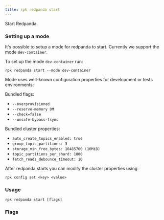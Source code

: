 ```yaml
---
title: rpk redpanda start
---
```


<head>
  <meta name="title" content="rpk redpanda start | Redpanda Docs" />
  <meta name="description" content="rpk redpanda start" />
  <link rel="canonical" href="https://docs.redpanda.com/docs/reference/rpk/rpk-redpanda/rpk-redpanda-start/" />
</head>

Start Redpanda. 

### Setting up a mode

It's possible to setup a mode for redpanda to start. Currently we support the mode `dev-container`.

To set up the mode `dev-container` run:

```
rpk redpanda start --mode dev-container
```

Mode uses well-known configuration properties for development or tests 
environments:

Bundled flags:
  * `--overprovisioned`
  * `--reserve-memory 0M`
  * `--check=false`
  * `--unsafe-bypass-fsync`
  
Bundled cluster properties:
  * `auto_create_topics_enabled: true`
  * `group_topic_partitions: 3`
  * `storage_min_free_bytes: 10485760 (10MiB)`
  * `topic_partitions_per_shard: 1000`
  * `fetch_reads_debounce_timeout: 10`

After redpanda starts you can modify the cluster properties using:

```
rpk config set <key> <value>
```

### Usage

```
rpk redpanda start [flags]
```

### Flags

<!--
[cols=",,",]
|===
|*Value* |*Type* |*Description*

|--advertise-kafka-addr |strings |A comma-separated list of Kafka
addresses to advertise (<name>://<host>:<port>).

|--advertise-pandaproxy-addr |strings |A comma-separated list of
Pandaproxy addresses to advertise (<name>://<host>:<port>).

|--advertise-rpc-addr |string |The advertised RPC address
(<host>:<port>).

|--check |- |When set to false will disable system checking before
starting redpanda (default `true`).

|--config |string |Redpanda config file, if not set the file will be
searched for in the default locations.

|-h, --help |- |Help for start.

|--install-dir |string |Directory where redpanda has been installed.

|--kafka-addr |strings |A comma-separated list of Kafka listener
addresses to bind to (<name>://<host>:<port>).

|--mode |string |Mode sets well-known configuration properties for
development or test environments; use `--mode help` for more info.
Currently we support `dev-container` mode. To enable the dev-container
mode, run `rpk redpanda start --mode dev-container`.

|--node-id |int |The node ID. Must be an integer and must be unique
within a cluster.

|--pandaproxy-addr |strings |A comma-separated list of Pandaproxy
listener addresses to bind to (<name>://<host>:<port>).

|--rpc-addr |string |The RPC address to bind to (<host>:<port>).

|--schema-registry-addr |strings |A comma-separated list of Schema
Registry listener addresses to bind to (<name>://<host>:<port>).

|-s, --seeds |strings |A comma-separated list of seed node addresses
(<host>[:<port>]) to connect to.

|--timeout |duration |The maximum time to wait for the checks and tune
processes to complete. The value passed is a sequence of decimal
numbers, each with optional fraction and a unit suffix, such as
`300ms`,\{" "} `1.5s` or `2h45m`. Valid time units are\{" "} `ns`, `us`
(or `µs`), `ms`,\{" "} `s`, `m`, `h` (default 10s).

|--tune |- |When present will enable tuning before starting `redpanda`

|--well-known-io |string |The cloud vendor and VM type, in the format
<vendor>:<vm type>:<storage type>.

|-v, --verbose |- |Enable verbose logging (default `false`).
|===

-->
